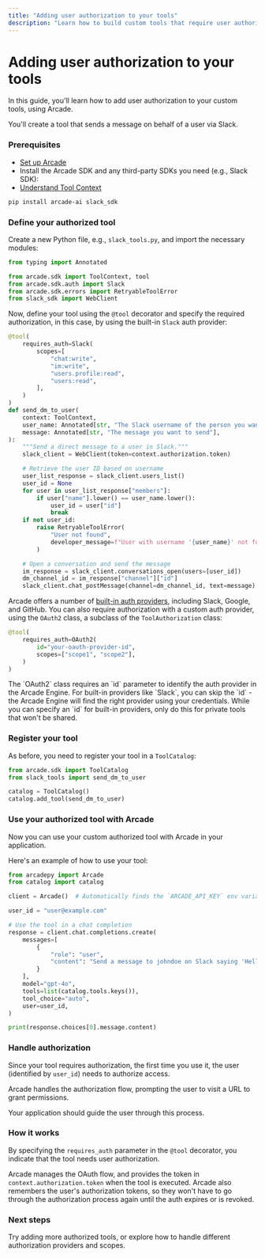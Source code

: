 ```yaml
---
title: "Adding user authorization to your tools"
description: "Learn how to build custom tools that require user authorization using Arcade"
---
```



# Adding user authorization to your tools

In this guide, you'll learn how to add user authorization to your custom tools, using Arcade.

You'll create a tool that sends a message on behalf of a user via Slack.

<Steps>

### Prerequisites

- [Set up Arcade](/home/quickstart)
- Install the Arcade SDK and any third-party SDKs you need (e.g., Slack SDK):
- [Understand Tool Context](/home/build-tools/tool-context)

```bash
pip install arcade-ai slack_sdk
```

### Define your authorized tool

Create a new Python file, e.g., `slack_tools.py`, and import the necessary modules:

```python
from typing import Annotated

from arcade.sdk import ToolContext, tool
from arcade.sdk.auth import Slack
from arcade.sdk.errors import RetryableToolError
from slack_sdk import WebClient
```

Now, define your tool using the `@tool` decorator and specify the required authorization, in this case, by using the built-in `Slack` auth provider:

```python
@tool(
    requires_auth=Slack(
        scopes=[
            "chat:write",
            "im:write",
            "users.profile:read",
            "users:read",
        ],
    )
)
def send_dm_to_user(
    context: ToolContext,
    user_name: Annotated[str, "The Slack username of the person you want to message"],
    message: Annotated[str, "The message you want to send"],
):
    """Send a direct message to a user in Slack."""
    slack_client = WebClient(token=context.authorization.token)

    # Retrieve the user ID based on username
    user_list_response = slack_client.users_list()
    user_id = None
    for user in user_list_response["members"]:
        if user["name"].lower() == user_name.lower():
            user_id = user["id"]
            break
    if not user_id:
        raise RetryableToolError(
            "User not found",
            developer_message=f"User with username '{user_name}' not found."
        )

    # Open a conversation and send the message
    im_response = slack_client.conversations_open(users=[user_id])
    dm_channel_id = im_response["channel"]["id"]
    slack_client.chat_postMessage(channel=dm_channel_id, text=message)
```

Arcade offers a number of [built-in auth providers](/home/auth-providers), including Slack, Google, and GitHub. You can also require authorization with a custom auth provider, using the `OAuth2` class, a subclass of the `ToolAuthorization` class:

```python
@tool(
    requires_auth=OAuth2(
        id="your-oauth-provider-id",
        scopes=["scope1", "scope2"],
    )
)
```

<Note>
  The `OAuth2` class requires an `id` parameter to identify the auth provider in the Arcade Engine. For built-in providers like `Slack`, you can skip the `id` - the Arcade Engine will find the right provider using your credentials. While you can specify an `id` for built-in providers, only do this for private tools that won't be shared.
</Note>

### Register your tool

As before, you need to register your tool in a `ToolCatalog`:

```python
from arcade.sdk import ToolCatalog
from slack_tools import send_dm_to_user

catalog = ToolCatalog()
catalog.add_tool(send_dm_to_user)
```

### Use your authorized tool with Arcade

Now you can use your custom authorized tool with Arcade in your application.

Here's an example of how to use your tool:

```python
from arcadepy import Arcade
from catalog import catalog

client = Arcade()  # Automatically finds the `ARCADE_API_KEY` env variable

user_id = "user@example.com"

# Use the tool in a chat completion
response = client.chat.completions.create(
    messages=[
        {
            "role": "user",
            "content": "Send a message to johndoe on Slack saying 'Hello!'",
        }
    ],
    model="gpt-4o",
    tools=list(catalog.tools.keys()),
    tool_choice="auto",
    user=user_id,
)

print(response.choices[0].message.content)
```

### Handle authorization

Since your tool requires authorization, the first time you use it, the user (identified by `user_id`) needs to authorize access.

Arcade handles the authorization flow, prompting the user to visit a URL to grant permissions.

Your application should guide the user through this process.

</Steps>

### How it works

By specifying the `requires_auth` parameter in the `@tool` decorator, you indicate that the tool needs user authorization.

Arcade manages the OAuth flow, and provides the token in `context.authorization.token` when the tool is executed. Arcade also remembers the user's authorization tokens, so they won't have to go through the authorization process again until the auth expires or is revoked.

### Next steps

Try adding more authorized tools, or explore how to handle different authorization providers and scopes.
